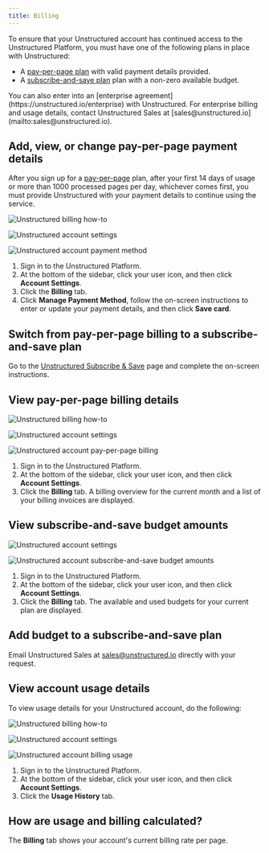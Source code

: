 ```yaml
---
title: Billing
---
```


To ensure that your Unstructured account has continued access to the Unstructured Platform, you must have one of the following plans in place with Unstructured:

- A [pay-per-page plan](https://unstructured.io/developers#get-started) with valid payment details provided.
- A [subscribe-and-save plan](https://unstructured.io/subscribeandsave) plan with a non-zero available budget.

<Note>
    You can also enter into an [enterprise agreement](https://unstructured.io/enterprise) with Unstructured. 
    For enterprise billing and usage details, contact Unstructured Sales at [sales@unstructured.io](mailto:sales@unstructured.io).
</Note>

## Add, view, or change pay-per-page payment details

After you sign up for a [pay-per-page](https://unstructured.io/developers#get-started) plan, 
after your first 14 days of usage or more than 1000 processed pages per day, whichever comes first, 
you must provide Unstructured with your payment details to continue using the service.

![Unstructured billing how-to](/img/platform/Unstructured-Platform-Billing.gif)

![Unstructured account settings](/img/platform/AccountSettings.png)

![Unstructured account payment method](/img/platform/AccountBillingPaymentMethod.png)

1. Sign in to the Unstructured Platform.
2. At the bottom of the sidebar, click your user icon, and then click **Account Settings**.
3. Click the **Billing** tab.
4. Click **Manage Payment Method**, follow the on-screen instructions to enter or update your payment details, and then click **Save card**.

## Switch from pay-per-page billing to a subscribe-and-save plan

Go to the [Unstructured Subscribe & Save](https://unstructured.io/subscribeandsave) page and complete the on-screen instructions.

## View pay-per-page billing details

![Unstructured billing how-to](/img/platform/Unstructured-Platform-Billing.gif)

![Unstructured account settings](/img/platform/AccountSettings.png)

![Unstructured account pay-per-page billing](/img/platform/AccountBillingPayPerPage.png)

1. Sign in to the Unstructured Platform.
2. At the bottom of the sidebar, click your user icon, and then click **Account Settings**.
3. Click the **Billing** tab. A billing overview for the current month and a list of your billing invoices are displayed.

## View subscribe-and-save budget amounts

![Unstructured account settings](/img/platform/AccountSettings.png)

![Unstructured account subscribe-and-save budget amounts](/img/platform/AccountBillingSubscribeAndSave.png)

1. Sign in to the Unstructured Platform.
2. At the bottom of the sidebar, click your user icon, and then click **Account Settings**.
3. Click the **Billing** tab. The available and used budgets for your current plan are displayed.

## Add budget to a subscribe-and-save plan

Email Unstructured Sales at [sales@unstructured.io](mailto:sales@unstructured.io) directly with your request.

## View account usage details

To view usage details for your Unstructured account, do the following:

![Unstructured billing how-to](/img/platform/Unstructured-Platform-Billing.gif)

![Unstructured account settings](/img/platform/AccountSettings.png)

![Unstructured account billing usage](/img/platform/AccountUsage.png)

1. Sign in to the Unstructured Platform.
2. At the bottom of the sidebar, click your user icon, and then click **Account Settings**.
3. Click the **Usage History** tab.

## How are usage and billing calculated?


<SharedPagesBilling />

The **Billing** tab shows your account's current billing rate per page.